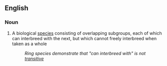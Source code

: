 ==English==

=== Noun ===

# A biological [[species]] consisting of overlapping subgroups, each of which can interbreed with the next, but which cannot freely interbreed when taken as a whole
#: ''Ring species demonstrate that "can interbreed with" is not [[transitive]]''